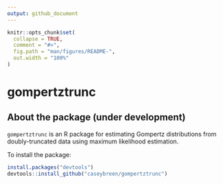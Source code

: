 ```yaml
---
output: github_document
---
```


<!-- README.md is generated from README.Rmd. Please edit that file -->

```r
knitr::opts_chunk$set(
  collapse = TRUE,
  comment = "#>",
  fig.path = "man/figures/README-",
  out.width = "100%"
)
```

# gompertztrunc 

## About the package (under development)

`gompertztrunc` is an R package for estimating Gompertz distributions from doubly-truncated data using maximum likelihood estimation.

To install the package: 

```r
install.packages("devtools")
devtools::install_github("caseybreen/gompertztrunc")
```

<!-- ## TODO  -->

<!-- 1. Apply to real data (e.g., BUNMD) or one of Censoc datasets. The `gompertz_mle` function seems to work okay on a simple DMF dataset — but BUNMD or Numident is a better test.  -->

<!-- 2. Get `gompertz_mle` function to work with weights.  -->

<!-- 3. More flexible functions for estimating e65 (using MLE gompertz parameters OR baseline ) -->

<!-- 4. Double-check that code works with both discrete (integer) and continuous death ages.  -->

<!-- 5. Check if CI is correct. Casey thinks the confidence intervals are probably anti-conservative, e.g. coverage ratio of the "95% intervals" is probably closer to 70%.  -->

<!-- 6. Include way to specify structure of "beta," e.g. different for men and women, or smooth function of cohort or ... (Later) -->

<!-- 7. Fixed effects (Later) -->

